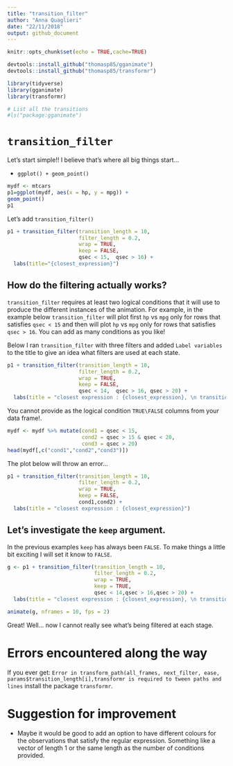 ```yaml
---
title: "transition_filter"
author: "Anna Quaglieri"
date: "22/11/2018"
output: github_document
---
```


```r
knitr::opts_chunk$set(echo = TRUE,cache=TRUE)
```

```r
devtools::install_github("thomasp85/gganimate")
devtools::install_github("thomasp85/transformr")
```

```r
library(tidyverse)
library(gganimate)
library(transformr)

# List all the transitions
#ls("package:gganimate")
```


# `transition_filter`

Let's start simple!! I believe that's where all big things start...

* `ggplot() + geom_point()`

```r
mydf <- mtcars
p1=ggplot(mydf, aes(x = hp, y = mpg)) +
geom_point()
p1
```
    
Let's add `transition_filter()`     
    
```r
p1 + transition_filter(transition_length = 10, 
                       filter_length = 0.2, 
                       wrap = TRUE, 
                       keep = FALSE,
                       qsec < 15,  qsec > 16) +
  labs(title="{closest_expression}")
```


## How do the filtering actually works?

`transition_filter` requires at least two logical conditions that it will use to produce the different instances of the animation. For example, in the example below `transition_filter` will plot first `hp` vs `mpg` only for rows that satisfies `qsec < 15` and then will plot `hp` vs `mpg` only for rows that satisfies `qsec > 16`. You can add as many conditions as you like!

Below I ran `transition_filter` with three filters and added `Label variables` to the title to give an idea what filters are used at each state.

```r
p1 + transition_filter(transition_length = 10, 
                       filter_length = 0.2, 
                       wrap = TRUE, 
                       keep = FALSE,
                       qsec < 14,  qsec > 16, qsec > 20) + 
  labs(title = "closest expression : {closest_expression}, \n transitioning : {transitioning}, \n closest_filter : {closest_filter}")
```

You cannot provide as the logical condition `TRUE\FALSE` columns from your data frame!.

```r
mydf <- mydf %>% mutate(cond1 = qsec < 15,
                        cond2 = qsec > 15 & qsec < 20,
                        cond3 = qsec > 20)
head(mydf[,c("cond1","cond2","cond3")])
```

The plot below will throw an error...

```r
p1 + transition_filter(transition_length = 10, 
                       filter_length = 0.2, 
                       wrap = TRUE, 
                       keep = FALSE,
                       cond1,cond2) + 
  labs(title = "closest expression : {closest_expression}")
```

## Let's investigate the `keep` argument.
    
In the previous examples `keep` has always been `FALSE`. To make things a little bit exciting I will set it know to `FALSE`.  
    
```r
g <- p1 + transition_filter(transition_length = 10, 
                            filter_length = 0.2, 
                            wrap = TRUE, 
                            keep = TRUE,
                            qsec < 14,qsec > 16,qsec > 20) + 
  labs(title = "closest expression : {closest_expression}, \n transitioning : {transitioning}, \n closest_filter : {closest_filter}")

animate(g, nframes = 10, fps = 2)
```

Great! Well... now I cannot really see what's being filtered at each stage. 

# Errors encountered along the way

If you ever get: `Error in transform_path(all_frames, next_filter, ease, params$transition_length[i],transformr is required to tween paths and lines` install the package `transformr`.

# Suggestion for improvement

* Maybe it would be good to add an option to have different colours for the observations that satisfy the regular expression. Something like a vector of length 1 or the same length as the number of conditions provided.

